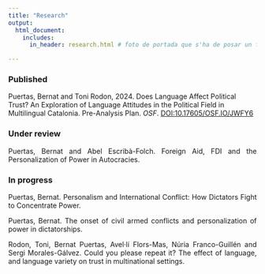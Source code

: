 ```yaml
---
title: "Research"
output:
  html_document:
    includes:
      in_header: research.html # foto de portada que s'ha de posar un fitxer jpeg a la carpeta 

---
```


### Published

<p align="justify">

Puertas, Bernat and Toni Rodon, 2024. Does Language Affect Political Trust? An Exploration of Language Attitudes in the Political Field in Multilingual Catalonia. Pre-Analysis Plan. *OSF*. [DOI:10.17605/OSF.IO/JWFY6](https://doi.org/10.17605/OSF.IO/JWFY6)

</p>


### Under review

<p align="justify">
Puertas, Bernat and Abel Escribà-Folch. Foreign Aid, FDI and the Personalization of Power in Autocracies.
</p>


### In progress 

<p align="justify">
Puertas, Bernat. Personalism and International Conflict: How Dictators Fight to Concentrate Power. 
</p>

<p align="justify">
Puertas, Bernat. The onset of civil armed conflicts and personalization of power in dictatorships. 
</p>

<p align="justify">
Rodon, Toni, Bernat Puertas, Avel·lí Flors-Mas, Núria Franco-Guillén and Sergi Morales-Gálvez. Could you please repeat it? The effect of language, and language variety on trust in multinational settings.
</p>


